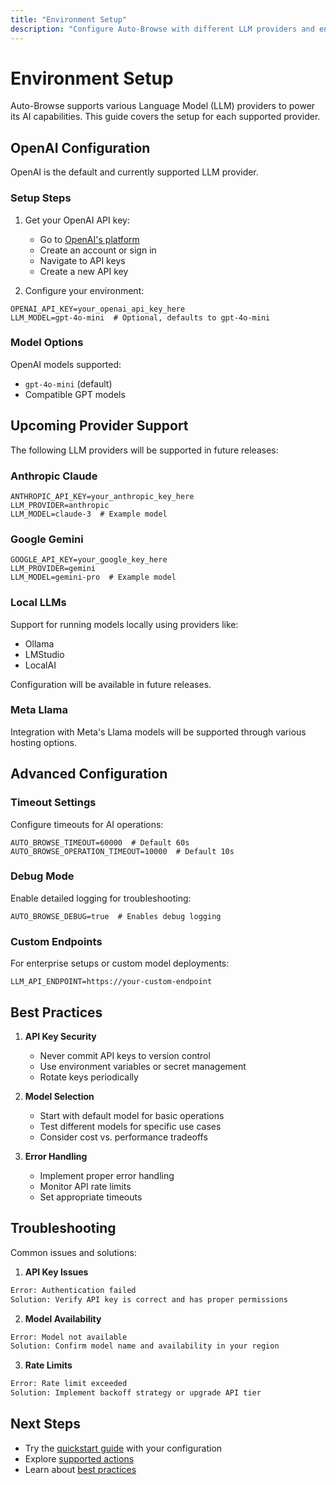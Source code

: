 ```yaml
---
title: "Environment Setup"
description: "Configure Auto-Browse with different LLM providers and environment settings"
---
```


# Environment Setup

Auto-Browse supports various Language Model (LLM) providers to power its AI capabilities. This guide covers the setup for each supported provider.

## OpenAI Configuration

OpenAI is the default and currently supported LLM provider.

### Setup Steps

1. Get your OpenAI API key:

   - Go to [OpenAI's platform](https://platform.openai.com)
   - Create an account or sign in
   - Navigate to API keys
   - Create a new API key

2. Configure your environment:

```env
OPENAI_API_KEY=your_openai_api_key_here
LLM_MODEL=gpt-4o-mini  # Optional, defaults to gpt-4o-mini
```

### Model Options

OpenAI models supported:

- `gpt-4o-mini` (default)
- Compatible GPT models

## Upcoming Provider Support

The following LLM providers will be supported in future releases:

### Anthropic Claude

```env
ANTHROPIC_API_KEY=your_anthropic_key_here
LLM_PROVIDER=anthropic
LLM_MODEL=claude-3  # Example model
```

### Google Gemini

```env
GOOGLE_API_KEY=your_google_key_here
LLM_PROVIDER=gemini
LLM_MODEL=gemini-pro  # Example model
```

### Local LLMs

Support for running models locally using providers like:

- Ollama
- LMStudio
- LocalAI

Configuration will be available in future releases.

### Meta Llama

Integration with Meta's Llama models will be supported through various hosting options.

## Advanced Configuration

### Timeout Settings

Configure timeouts for AI operations:

```env
AUTO_BROWSE_TIMEOUT=60000  # Default 60s
AUTO_BROWSE_OPERATION_TIMEOUT=10000  # Default 10s
```

### Debug Mode

Enable detailed logging for troubleshooting:

```env
AUTO_BROWSE_DEBUG=true  # Enables debug logging
```

### Custom Endpoints

For enterprise setups or custom model deployments:

```env
LLM_API_ENDPOINT=https://your-custom-endpoint
```

## Best Practices

1. **API Key Security**

   - Never commit API keys to version control
   - Use environment variables or secret management
   - Rotate keys periodically

2. **Model Selection**

   - Start with default model for basic operations
   - Test different models for specific use cases
   - Consider cost vs. performance tradeoffs

3. **Error Handling**
   - Implement proper error handling
   - Monitor API rate limits
   - Set appropriate timeouts

## Troubleshooting

Common issues and solutions:

1. **API Key Issues**

```bash
Error: Authentication failed
Solution: Verify API key is correct and has proper permissions
```

2. **Model Availability**

```bash
Error: Model not available
Solution: Confirm model name and availability in your region
```

3. **Rate Limits**

```bash
Error: Rate limit exceeded
Solution: Implement backoff strategy or upgrade API tier
```

## Next Steps

- Try the [quickstart guide](/quickstart) with your configuration
- Explore [supported actions](/actions/clicking)
- Learn about [best practices](/best-practices/writing-commands)
